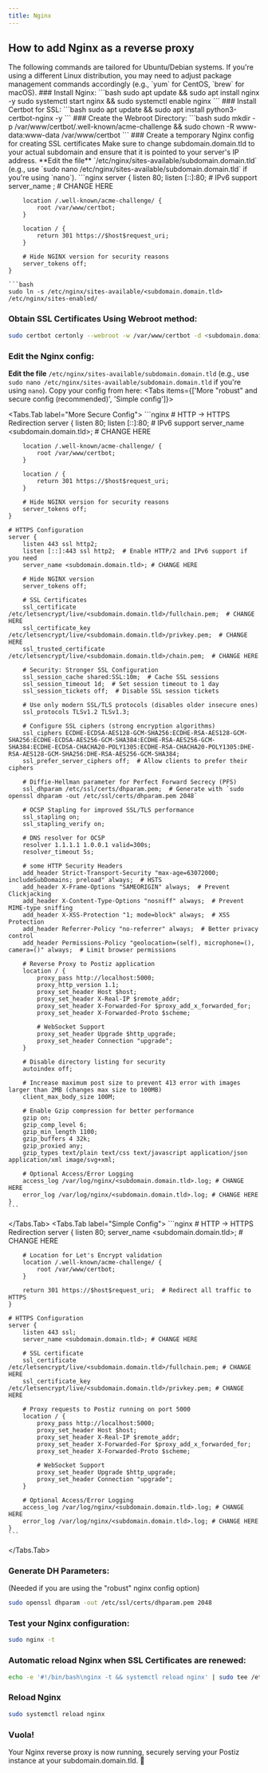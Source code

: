 ```yaml
---
title: Nginx
---
```



<EarlyDoc />

## How to add Nginx as a reverse proxy
<Callout type="info" emoji="ℹ️">
  The following commands are tailored for Ubuntu/Debian systems. If you're using a different Linux distribution, you may need to adjust package management commands accordingly (e.g., `yum` for CentOS, `brew` for macOS).
</Callout>

<Steps>
### Install Nginx:
```bash
sudo apt update && sudo apt install nginx -y
sudo systemctl start nginx && sudo systemctl enable nginx
```
### Install Certbot for SSL:
```bash
sudo apt update && sudo apt install python3-certbot-nginx -y
```
### Create the Webroot Directory:
```bash
sudo mkdir -p /var/www/certbot/.well-known/acme-challenge && sudo chown -R www-data:www-data /var/www/certbot
```
### Create a temporary Nginx config for creating SSL certificates
<Callout>
  Make sure to change subdomain.domain.tld to your actual subdomain and ensure that it is pointed to your server's IP address.
</Callout>
**Edit the file** `/etc/nginx/sites-available/subdomain.domain.tld` (e.g., use `sudo nano /etc/nginx/sites-available/subdomain.domain.tld` if you're using `nano`).
```nginx
    server {
        listen 80;
        listen [::]:80;  # IPv6 support
        server_name <subdomain.domain.tld>;  # CHANGE HERE

        location /.well-known/acme-challenge/ {
            root /var/www/certbot;
        }

        location / {
            return 301 https://$host$request_uri;
        }

        # Hide NGINX version for security reasons
        server_tokens off;
    }
```
```bash
sudo ln -s /etc/nginx/sites-available/<subdomain.domain.tld> /etc/nginx/sites-enabled/
```
### Obtain SSL Certificates Using Webroot method:
```bash
sudo certbot certonly --webroot -w /var/www/certbot -d <subdomain.domain.tld> --email your-email@example.com --agree-tos --no-eff-email
```
### Edit the Nginx config:
**Edit the file** `/etc/nginx/sites-available/subdomain.domain.tld` (e.g., use `sudo nano /etc/nginx/sites-available/subdomain.domain.tld` if you're using `nano`).
Copy your config from here:
<Tabs items={['More "robust" and secure config (recommended)', 'Simple config']}>
  
  <Tabs.Tab label="More Secure Config">
    ```nginx
    # HTTP -> HTTPS Redirection
    server {
        listen 80;
        listen [::]:80;  # IPv6 support
        server_name <subdomain.domain.tld>;  # CHANGE HERE

        location /.well-known/acme-challenge/ {
            root /var/www/certbot;
        }

        location / {
            return 301 https://$host$request_uri;
        }

        # Hide NGINX version for security reasons
        server_tokens off;
    }

    # HTTPS Configuration
    server {
        listen 443 ssl http2;
        listen [::]:443 ssl http2;  # Enable HTTP/2 and IPv6 support if you need
        server_name <subdomain.domain.tld>; # CHANGE HERE

        # Hide NGINX version
        server_tokens off;

        # SSL Certificates
        ssl_certificate /etc/letsencrypt/live/<subdomain.domain.tld>/fullchain.pem;  # CHANGE HERE
        ssl_certificate_key /etc/letsencrypt/live/<subdomain.domain.tld>/privkey.pem;  # CHANGE HERE
        ssl_trusted_certificate /etc/letsencrypt/live/<subdomain.domain.tld>/chain.pem;  # CHANGE HERE

        # Security: Stronger SSL Configuration
        ssl_session_cache shared:SSL:10m;  # Cache SSL sessions
        ssl_session_timeout 1d;  # Set session timeout to 1 day
        ssl_session_tickets off;  # Disable SSL session tickets

        # Use only modern SSL/TLS protocols (disables older insecure ones)
        ssl_protocols TLSv1.2 TLSv1.3;

        # Configure SSL ciphers (strong encryption algorithms)
        ssl_ciphers ECDHE-ECDSA-AES128-GCM-SHA256:ECDHE-RSA-AES128-GCM-SHA256:ECDHE-ECDSA-AES256-GCM-SHA384:ECDHE-RSA-AES256-GCM-SHA384:ECDHE-ECDSA-CHACHA20-POLY1305:ECDHE-RSA-CHACHA20-POLY1305:DHE-RSA-AES128-GCM-SHA256:DHE-RSA-AES256-GCM-SHA384;
        ssl_prefer_server_ciphers off;  # Allow clients to prefer their ciphers

        # Diffie-Hellman parameter for Perfect Forward Secrecy (PFS)
        ssl_dhparam /etc/ssl/certs/dhparam.pem;  # Generate with `sudo openssl dhparam -out /etc/ssl/certs/dhparam.pem 2048`

        # OCSP Stapling for improved SSL/TLS performance
        ssl_stapling on;
        ssl_stapling_verify on;

        # DNS resolver for OCSP
        resolver 1.1.1.1 1.0.0.1 valid=300s;
        resolver_timeout 5s;

        # some HTTP Security Headers
        add_header Strict-Transport-Security "max-age=63072000; includeSubDomains; preload" always;  # HSTS
        add_header X-Frame-Options "SAMEORIGIN" always;  # Prevent Clickjacking
        add_header X-Content-Type-Options "nosniff" always;  # Prevent MIME-type sniffing
        add_header X-XSS-Protection "1; mode=block" always;  # XSS Protection
        add_header Referrer-Policy "no-referrer" always;  # Better privacy control
        add_header Permissions-Policy "geolocation=(self), microphone=(), camera=()" always;  # Limit browser permissions

        # Reverse Proxy to Postiz application
        location / {
            proxy_pass http://localhost:5000;
            proxy_http_version 1.1;
            proxy_set_header Host $host;
            proxy_set_header X-Real-IP $remote_addr;
            proxy_set_header X-Forwarded-For $proxy_add_x_forwarded_for;
            proxy_set_header X-Forwarded-Proto $scheme;

            # WebSocket Support
            proxy_set_header Upgrade $http_upgrade;
            proxy_set_header Connection "upgrade";
        }

        # Disable directory listing for security
        autoindex off;

        # Increase maximum post size to prevent 413 error with images larger than 2MB (changes max size to 100MB)
        client_max_body_size 100M;

        # Enable Gzip compression for better performance
        gzip on;
        gzip_comp_level 6;
        gzip_min_length 1100;
        gzip_buffers 4 32k;
        gzip_proxied any;
        gzip_types text/plain text/css text/javascript application/json application/xml image/svg+xml;

        # Optional Access/Error Logging
        access_log /var/log/nginx/<subdomain.domain.tld>.log; # CHANGE HERE
        error_log /var/log/nginx/<subdomain.domain.tld>.log; # CHANGE HERE
    }
    ```
  </Tabs.Tab>
  <Tabs.Tab label="Simple Config">
    ```nginx
    # HTTP -> HTTPS Redirection
    server {
        listen 80;
        server_name <subdomain.domain.tld>; # CHANGE HERE

        # Location for Let's Encrypt validation
        location /.well-known/acme-challenge/ {
            root /var/www/certbot;
        }

        return 301 https://$host$request_uri;  # Redirect all traffic to HTTPS
    }

    # HTTPS Configuration
    server {
        listen 443 ssl;
        server_name <subdomain.domain.tld>; # CHANGE HERE

        # SSL certificate
        ssl_certificate /etc/letsencrypt/live/<subdomain.domain.tld>/fullchain.pem; # CHANGE HERE
        ssl_certificate_key /etc/letsencrypt/live/<subdomain.domain.tld>/privkey.pem; # CHANGE HERE

        # Proxy requests to Postiz running on port 5000
        location / {
            proxy_pass http://localhost:5000;
            proxy_set_header Host $host;
            proxy_set_header X-Real-IP $remote_addr;
            proxy_set_header X-Forwarded-For $proxy_add_x_forwarded_for;
            proxy_set_header X-Forwarded-Proto $scheme;

            # WebSocket Support
            proxy_set_header Upgrade $http_upgrade;
            proxy_set_header Connection "upgrade";
        }

        # Optional Access/Error Logging
        access_log /var/log/nginx/<subdomain.domain.tld>.log; # CHANGE HERE
        error_log /var/log/nginx/<subdomain.domain.tld>.log; # CHANGE HERE
    }
    ```
  </Tabs.Tab>
</Tabs>
### Generate DH Parameters:
(Needed if you are using the "robust" nginx config option)
```bash
sudo openssl dhparam -out /etc/ssl/certs/dhparam.pem 2048
```
### Test your Nginx configuration:
```bash
sudo nginx -t
```
### Automatic reload Nginx when SSL Certificates are renewed:
```bash
echo -e '#!/bin/bash\nginx -t && systemctl reload nginx' | sudo tee /etc/letsencrypt/renewal-hooks/post/nginx-reload.sh && sudo chmod a+x /etc/letsencrypt/renewal-hooks/post/nginx-reload.sh
```
### Reload Nginx
```bash
sudo systemctl reload nginx
```
### Vuola!
Your Nginx reverse proxy is now running, securely serving your Postiz instance at your subdomain.domain.tld. 🎉
</Steps>
